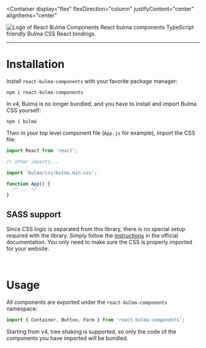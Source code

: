 
<Meta title="Welcome!" />

<Container
  display="flex"
  flexDirection="column"
  justifyContent="center"
  alignItems="center"
>
  <img src={logo} alt="Logo of React Bulma Components" />
  <Heading size={1}>React bulma components</Heading>
  <Heading size={6}>TypeScript friendly Bulma CSS React bindings.</Heading>
</Container>

---

# Installation

Install `react-bulma-components` with your favorite package manager:

```
npm i react-bulma-components
```

In v4, Bulma is no longer bundled, and you have to install and import Bulma CSS yourself:

```
npm i bulma
```

Then in your top level component file (`App.js` for example), import the CSS file:

```js
import React from 'react';

// other imports...

import 'bulma/css/bulma.min.css';

function App() {
  /* ... */
}
```

## SASS support

Since CSS logic is separated from this library, there is no special setup required with the library. Simply follow
the [instructions](https://bulma.io/documentation/overview/modular/) in the official documentation. You only need to
make sure the CSS is properly imported for your website.

<br />

# Usage

All components are exported under the `react-bulma-components` namespace:

```js
import { Container, Button, Form } from 'react-bulma-components';
```

Starting from v4, tree shaking is supported, so only the code of the components you have imported will be bundled.
